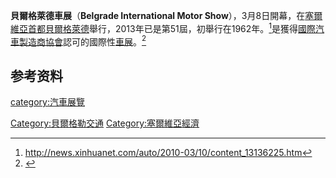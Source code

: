 '''貝爾格萊德車展'''（'''Belgrade International Motor Show'''），3月8日開幕，在[[塞爾維亞|塞爾維亞]][[首都|首都]][[貝爾格萊德|貝爾格萊德]]舉行，2013年已是第51屆，初舉行在1962年。<ref>http://news.xinhuanet.com/auto/2010-03/10/content_13136225.htm{{dead link|date=2018年4月 |bot=InternetArchiveBot |fix-attempted=yes }}</ref>是獲得[[國際汽車製造商協會|國際汽車製造商協會]]認可的國際性[[車展|車展]]。<ref>{{Cite web |url=http://oica.net/category/calendar/ |title=Calendar of Auto Shows |accessdate=2013-12-14 |archive-date=2013-12-12 |archive-url=https://web.archive.org/web/20131212100500/http://www.oica.net/category/calendar/ |dead-url=no }}</ref>

==参考资料==
<references/>

[[category:汽車展覽|category:汽車展覽]]
[[Category:貝爾格勒交通|Category:貝爾格勒交通]]
[[Category:塞爾維亞經濟|Category:塞爾維亞經濟]]